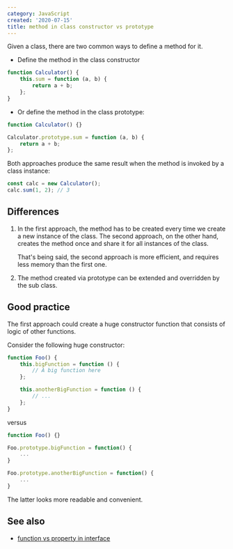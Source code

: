 ```yaml
---
category: JavaScript
created: '2020-07-15'
title: method in class constructor vs prototype
---
```


Given a class, there are two common ways to define a method for it.

-   Define the method in the class constructor

```js
function Calculator() {
    this.sum = function (a, b) {
        return a + b;
    };
}
```

-   Or define the method in the class prototype:

```js
function Calculator() {}

Calculator.prototype.sum = function (a, b) {
    return a + b;
};
```

Both approaches produce the same result when the method is invoked by a class instance:

```js
const calc = new Calculator();
calc.sum(1, 2); // 3
```

## Differences

1. In the first approach, the method has to be created every time we create a new instance of the class. The second approach, on the other hand, creates the method once and share it for all instances of the class.

    That's being said, the second approach is more efficient, and requires less memory than the first one.

2. The method created via prototype can be extended and overridden by the sub class.

## Good practice

The first approach could create a huge constructor function that consists of logic of other functions.

Consider the following huge constructor:

```js
function Foo() {
    this.bigFunction = function () {
        // A big function here
    };

    this.anotherBigFunction = function () {
        // ...
    };
}
```

versus

```js
function Foo() {}

Foo.prototype.bigFunction = function() {
    ...
}

Foo.prototype.anotherBigFunction = function() {
    ...
}
```

The latter looks more readable and convenient.

## See also

-   [function vs property in interface](https://phuoc.ng/collection/this-vs-that/function-vs-property-in-interface/)
